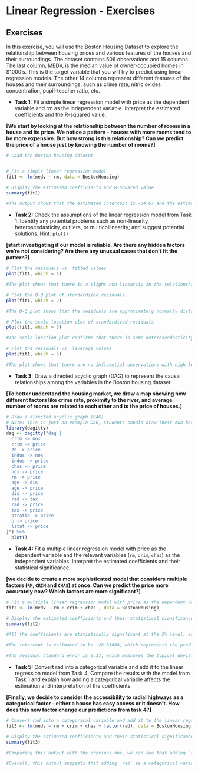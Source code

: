 # Linear Regression - Exercises {#lin-e}

## Exercises
In this exercise, you will use the Boston Housing Dataset to explore the relationship between housing prices and various features of the houses and their surroundings. The dataset contains 506 observations and 15 columns. The last column, MEDV, is the median value of owner-occupied homes in $1000’s. This is the target variable that you will try to predict using linear regression models. The other 14 columns represent different features of the houses and their surroundings, such as crime rate, nitric oxides concentration, pupil-teacher ratio, etc.

::: {.assignx}

- **Task 1:** Fit a simple linear regression model with price as the dependent variable and rm as the independent variable. Interpret the estimated coefficients and the R-squared value.

**[We start by looking at the relationship between the number of rooms in a house and its price. We notice a pattern - houses with more rooms tend to be more expensive. But how strong is this relationship? Can we predict the price of a house just by knowing the number of rooms?]**
```r
# Load the Boston housing dataset


# Fit a simple linear regression model
fit1 <- lm(medv ~ rm, data = BostonHousing)

# Display the estimated coefficients and R-squared value
summary(fit1)

#The output shows that the estimated intercept is -34.67 and the estimated slope is 9.10. This means that for each additional room, the median value of owner-occupied homes increases by $9,100. The R-squared value is 0.484, which means that about 48% of the variation in price can be explained by rm.
```

- **Task 2:** Check the assumptions of the linear regression model from Task 1. Identify any potential problems such as non-linearity, heteroscedasticity, outliers, or multicollinearity; and suggest potential solutions. Hint: `plot()`

**[start investigating if our model is reliable. Are there any hidden factors we’re not considering? Are there any unusual cases that don’t fit the pattern?]**

```r
# Plot the residuals vs. fitted values
plot(fit1, which = 1)

#The plot shows that there is a slight non-linearity in the relationship between rm and price, as well as some heteroscedasticity (unequal variance) in the residuals. There are also a few outliers with large residuals.
```


```r
# Plot the Q-Q plot of standardized residuals
plot(fit1, which = 2)

#The Q-Q plot shows that the residuals are approximately normally distributed, with some deviation in the tails.
```


```r
# Plot the scale-location plot of standardized residuals
plot(fit1, which = 3)

#The scale-location plot confirms that there is some heteroscedasticity in the residuals.
```


```r
# Plot the residuals vs. leverage values
plot(fit1, which = 5)

#The plot shows that there are no influential observations with high leverage values.
```


- **Task 3:** Draw a directed acyclic graph (DAG) to represent the causal relationships among the variables in the Boston housing dataset. 

**[To better understand the housing market, we draw a map showing how different factors like crime rate, proximity to the river, and average number of rooms are related to each other and to the price of houses.]**

```r
# Draw a directed acyclic graph (DAG)
# Note: This is just an example DAG, students should draw their own based on their understanding of the causal relationships among the variables
library(dagitty)
dag <- dagitty("dag {
  crim -> nox
  crim -> price
  zn -> price
  indus -> nox
  indus -> price
  chas -> price
  nox -> price
  rm -> price
  age -> dis
  age -> price
  dis -> price
  rad -> tax
  rad -> price
  tax -> price
  ptratio -> price
  b -> price
  lstat -> price
}") %>% 
  plot()

```

- **Task 4:** Fit a multiple linear regression model with price as the dependent variable and the relevant variables (`rm`, `crim`, `chas`) as the independent variables. Interpret the estimated coefficients and their statistical significance.

**[we decide to create a more sophisticated model that considers multiple factors (`RM`, `CRIM` and `CHAS`) at once. Can we predict the price more accurately now? Which factors are more significant?]**


```r
# Fit a multiple linear regression model with price as the dependent variable and the relevant variables
fit2 <- lm(medv ~ rm + crim + chas , data = BostonHousing)

# Display the estimated coefficients and their statistical significance
summary(fit2)

#All the coefficients are statistically significant at the 5% level, as indicated by their p-values being less than 0.05. This means that there is strong evidence that each of the independent variables has a `non-zero` effect on the dependent variable.

#The intercept is estimated to be -28.81068, which represents the predicted value of `medv` when all the independent variables are equal to zero. The coefficient for `rm` is 8.27818, which means that for each additional room, the median value of owner-occupied homes increases by \$8,278.18. The coefficient for `crim` is -0.26072, which means that for each additional unit of per capita crime rate, the median value decreases by \$260.72. The coefficient for `chas1` is 3.76304, which means that for tracts that bound Charles River, the median value increases by \$3,763.04.

#The residual standard error is 6.17, which measures the typical deviation of the observed values from the predicted values. The R-squared value is 0.5527, which means that about 55% of the variation in `medv` can be explained by `rm`, `crim`, and `chas`. 
```


- **Task 5:** Convert rad into a categorical variable and add it to the linear regression model from Task 4. Compare the results with the model from Task 1 and explain how adding a categorical variable affects the estimation and interpretation of the coefficients.

**[Finally, we decide to consider the accessibility to radial highways as a categorical factor - either a house has easy access or it doesn’t. How does this new factor change our predictions from task 4?]**

```r
# Convert rad into a categorical variable and add it to the linear regression model from Task 4
fit3 <- lm(medv ~ rm + crim + chas + factor(rad), data = BostonHousing)

# Display the estimated coefficients and their statistical significance
summary(fit3)

#Comparing this output with the previous one, we can see that adding `rad` as a categorical variable improves the model fit, as indicated by an increase in R-squared value from 0.5527 to 0.5844. The estimated coefficients of `rm`, `crim`, and `chas` remain similar to those in the previous model.

#Overall, this output suggests that adding `rad` as a categorical variable improves the model fit and provides additional information about the relationship between rad and medv. However, it’s important to note that this model still does not account for any potential confounding variables or interactions among the independent variables.
```

:::


